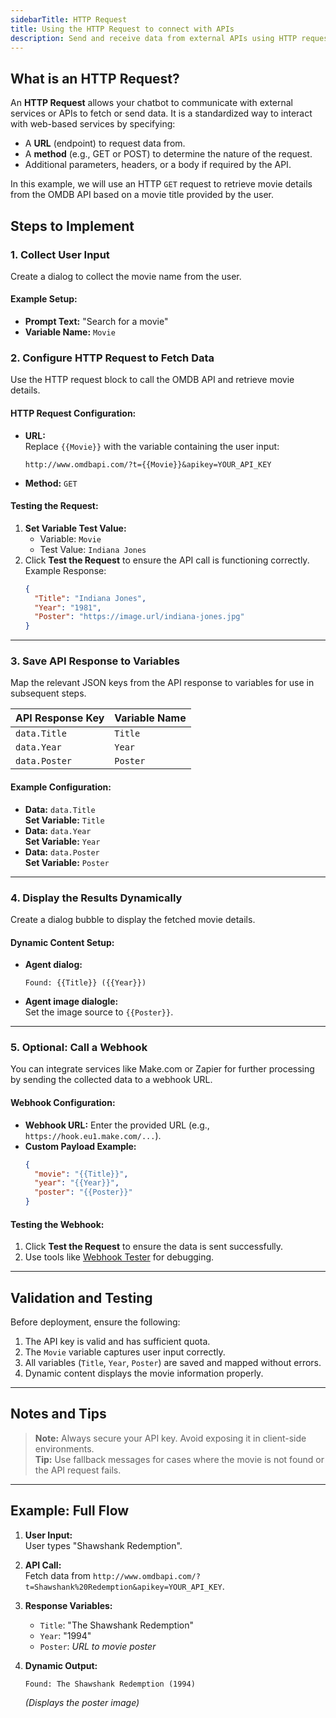 ```yaml
---
sidebarTitle: HTTP Request
title: Using the HTTP Request to connect with APIs
description: Send and receive data from external APIs using HTTP requests in your chatbot agent. Learn how to configure HTTP requests, handle responses, and display dynamic content in your agent dialogs. 
---
```

## What is an HTTP Request?
An **HTTP Request** allows your chatbot to communicate with external services or APIs to fetch or send data. It is a standardized way to interact with web-based services by specifying:
- A **URL** (endpoint) to request data from.
- A **method** (e.g., GET or POST) to determine the nature of the request.
- Additional parameters, headers, or a body if required by the API.


In this example, we will use an HTTP `GET` request to retrieve movie details from the OMDB API based on a movie title provided by the user.


## Steps to Implement

### 1. Collect User Input
Create a dialog to collect the movie name from the user.

#### Example Setup:
- **Prompt Text:** "Search for a movie"
- **Variable Name:** `Movie`

### 2. Configure HTTP Request to Fetch Data
Use the HTTP request block to call the OMDB API and retrieve movie details.

#### HTTP Request Configuration:
- **URL:**  
  Replace `{{Movie}}` with the variable containing the user input:  
  ```
  http://www.omdbapi.com/?t={{Movie}}&apikey=YOUR_API_KEY
  ```
- **Method:** `GET`

#### Testing the Request:
1. **Set Variable Test Value:**  
   - Variable: `Movie`  
   - Test Value: `Indiana Jones`
2. Click **Test the Request** to ensure the API call is functioning correctly.  
   Example Response:  
   ```json
   {
     "Title": "Indiana Jones",
     "Year": "1981",
     "Poster": "https://image.url/indiana-jones.jpg"
   }
   ```

---

### 3. Save API Response to Variables
Map the relevant JSON keys from the API response to variables for use in subsequent steps.

| API Response Key | Variable Name |
|-------------------|---------------|
| `data.Title`      | `Title`       |
| `data.Year`       | `Year`        |
| `data.Poster`     | `Poster`      |

#### Example Configuration:
- **Data:** `data.Title`  
  **Set Variable:** `Title`  
- **Data:** `data.Year`  
  **Set Variable:** `Year`  
- **Data:** `data.Poster`  
  **Set Variable:** `Poster`

---

### 4. Display the Results Dynamically
Create a dialog bubble to display the fetched movie details.

#### Dynamic Content Setup:
- **Agent dialog:**  
  ```
  Found: {{Title}} ({{Year}})
  ```
- **Agent image dialogle:**  
  Set the image source to `{{Poster}}`.

---

### 5. Optional: Call a Webhook
You can integrate services like Make.com or Zapier for further processing by sending the collected data to a webhook URL.

#### Webhook Configuration:
- **Webhook URL:** Enter the provided URL (e.g., `https://hook.eu1.make.com/...`).  
- **Custom Payload Example:**
  ```json
  {
    "movie": "{{Title}}",
    "year": "{{Year}}",
    "poster": "{{Poster}}"
  }
  ```

#### Testing the Webhook:
1. Click **Test the Request** to ensure the data is sent successfully.
2. Use tools like [Webhook Tester](https://webhook-test.com/) for debugging.

---

## Validation and Testing
Before deployment, ensure the following:
1. The API key is valid and has sufficient quota.
2. The `Movie` variable captures user input correctly.
3. All variables (`Title`, `Year`, `Poster`) are saved and mapped without errors.
4. Dynamic content displays the movie information properly.

---

## Notes and Tips
> **Note:** Always secure your API key. Avoid exposing it in client-side environments.  
> **Tip:** Use fallback messages for cases where the movie is not found or the API request fails.

---

## Example: Full Flow
1. **User Input:**  
   User types "Shawshank Redemption".
2. **API Call:**  
   Fetch data from `http://www.omdbapi.com/?t=Shawshank%20Redemption&apikey=YOUR_API_KEY`.
3. **Response Variables:**  
   - `Title`: "The Shawshank Redemption"  
   - `Year`: "1994"  
   - `Poster`: *URL to movie poster*
4. **Dynamic Output:**  
   ```
   Found: The Shawshank Redemption (1994)
   ```

   *(Displays the poster image)*

